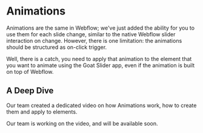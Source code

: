 
# Animations

Animations are the same in Webflow; we've just added the ability for you to use them for each slide change, similar to the native Webflow slider interaction on change. However, there is one limitation: the animations should be structured as on-click trigger.

Well, there is a catch, you need to apply that animation to the element that you want to animate using the Goat Slider app, even if the animation is built on top of Webflow.

## A Deep Dive

Our team created a dedicated video on how Animations work, how to create them and apply to elements.

<YouTubeEmbed url="https://www.youtube.com/embed/sWRUzxINCoA?si=h-Cr9oGrFP317PQH" title="" />

<Callout type='info'>
    Our team is working on the video, and will be available soon.
</Callout>
